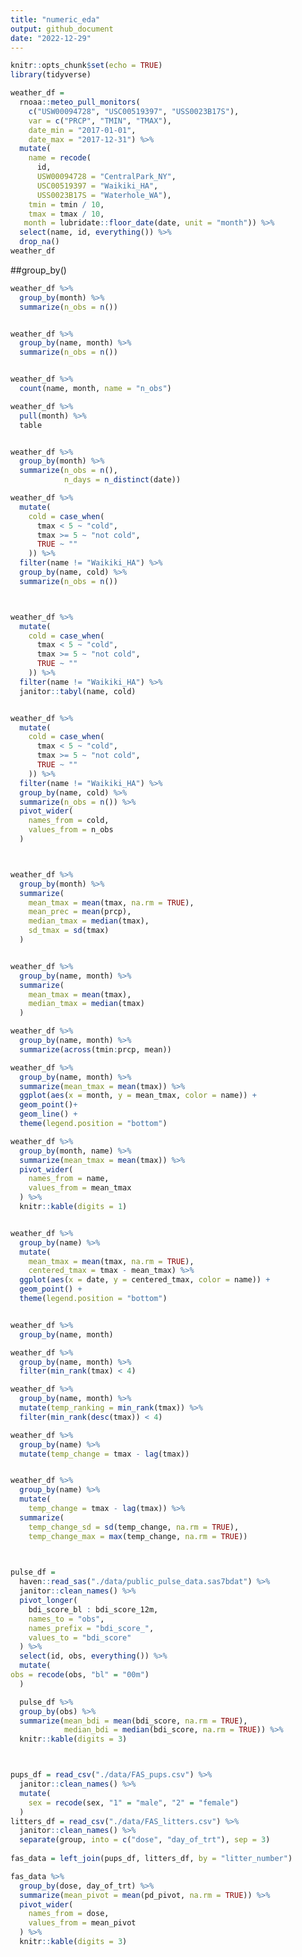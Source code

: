 ```yaml
---
title: "numeric_eda"
output: github_document
date: "2022-12-29"
---
```


```r
knitr::opts_chunk$set(echo = TRUE)
library(tidyverse)
```

```r
weather_df = 
  rnoaa::meteo_pull_monitors(
    c("USW00094728", "USC00519397", "USS0023B17S"),
    var = c("PRCP", "TMIN", "TMAX"), 
    date_min = "2017-01-01",
    date_max = "2017-12-31") %>%
  mutate(
    name = recode(
      id, 
      USW00094728 = "CentralPark_NY", 
      USC00519397 = "Waikiki_HA",
      USS0023B17S = "Waterhole_WA"),
    tmin = tmin / 10,
    tmax = tmax / 10,
   month = lubridate::floor_date(date, unit = "month")) %>%
  select(name, id, everything()) %>%
  drop_na()
weather_df

```



##group_by()

```r
weather_df %>%
  group_by(month) %>%
  summarize(n_obs = n())



```



```r
weather_df %>%
  group_by(name, month) %>%
  summarize(n_obs = n())



```




```r
weather_df %>%
  count(name, month, name = "n_obs")


```




```r
weather_df %>%
  pull(month) %>%
  table



```


```r
weather_df %>%
  group_by(month) %>%
  summarize(n_obs = n(),
            n_days = n_distinct(date))

```



```r
weather_df %>%
  mutate(
    cold = case_when(
      tmax < 5 ~ "cold",
      tmax >= 5 ~ "not cold",
      TRUE ~ ""
    )) %>%
  filter(name != "Waikiki_HA") %>%
  group_by(name, cold) %>%
  summarize(n_obs = n())




```


```r
weather_df %>%
  mutate(
    cold = case_when(
      tmax < 5 ~ "cold",
      tmax >= 5 ~ "not cold",
      TRUE ~ ""
    )) %>%
  filter(name != "Waikiki_HA") %>%
  janitor::tabyl(name, cold)



```


```r
weather_df %>%
  mutate(
    cold = case_when(
      tmax < 5 ~ "cold",
      tmax >= 5 ~ "not cold",
      TRUE ~ ""
    )) %>%
  filter(name != "Waikiki_HA") %>%
  group_by(name, cold) %>%
  summarize(n_obs = n()) %>%
  pivot_wider(
    names_from = cold,
    values_from = n_obs
  )




```



```r
weather_df %>%
  group_by(month) %>%
  summarize(
    mean_tmax = mean(tmax, na.rm = TRUE),
    mean_prec = mean(prcp),
    median_tmax = median(tmax),
    sd_tmax = sd(tmax)
  )



```



```r
weather_df %>%
  group_by(name, month) %>%
  summarize(
    mean_tmax = mean(tmax),
    median_tmax = median(tmax)
  )
```



```r
weather_df %>%
  group_by(name, month) %>%
  summarize(across(tmin:prcp, mean)) 

```


```r
weather_df %>%
  group_by(name, month) %>%
  summarize(mean_tmax = mean(tmax)) %>%
  ggplot(aes(x = month, y = mean_tmax, color = name)) +
  geom_point()+
  geom_line() +
  theme(legend.position = "bottom")


```



```r
weather_df %>%
  group_by(month, name) %>%
  summarize(mean_tmax = mean(tmax)) %>%
  pivot_wider(
    names_from = name,
    values_from = mean_tmax
  ) %>%
  knitr::kable(digits = 1)



```




```r
weather_df %>%
  group_by(name) %>%
  mutate(
    mean_tmax = mean(tmax, na.rm = TRUE),
    centered_tmax = tmax - mean_tmax) %>%
  ggplot(aes(x = date, y = centered_tmax, color = name)) +
  geom_point() +
  theme(legend.position = "bottom") 



```




```r
weather_df %>%
  group_by(name, month)

```



```r
weather_df %>%
  group_by(name, month) %>%
  filter(min_rank(tmax) < 4)

```



```r
weather_df %>%
  group_by(name, month) %>%
  mutate(temp_ranking = min_rank(tmax)) %>%
  filter(min_rank(desc(tmax)) < 4)

```




```r
weather_df %>%
  group_by(name) %>%
  mutate(temp_change = tmax - lag(tmax))



```




```r
weather_df %>%
  group_by(name) %>%
  mutate(
    temp_change = tmax - lag(tmax)) %>%
  summarize(
    temp_change_sd = sd(temp_change, na.rm = TRUE),
    temp_change_max = max(temp_change, na.rm = TRUE))
  



```




```r
pulse_df = 
  haven::read_sas("./data/public_pulse_data.sas7bdat") %>%
  janitor::clean_names() %>%
  pivot_longer(
    bdi_score_bl : bdi_score_12m,
    names_to = "obs",
    names_prefix = "bdi_score_",
    values_to = "bdi_score"
  ) %>%
  select(id, obs, everything()) %>%
  mutate(
obs = recode(obs, "bl" = "00m")
  )

  pulse_df %>%
  group_by(obs) %>%
  summarize(mean_bdi = mean(bdi_score, na.rm = TRUE),
            median_bdi = median(bdi_score, na.rm = TRUE)) %>%
  knitr::kable(digits = 3)




```






```r
pups_df = read_csv("./data/FAS_pups.csv") %>%
  janitor::clean_names() %>%
  mutate(
    sex = recode(sex, "1" = "male", "2" = "female")
  )
litters_df = read_csv("./data/FAS_litters.csv") %>%
  janitor::clean_names() %>%
  separate(group, into = c("dose", "day_of_trt"), sep = 3)
  
fas_data = left_join(pups_df, litters_df, by = "litter_number")

fas_data %>%
  group_by(dose, day_of_trt) %>%
  summarize(mean_pivot = mean(pd_pivot, na.rm = TRUE)) %>%
  pivot_wider(
    names_from = dose,
    values_from = mean_pivot
  ) %>%
  knitr::kable(digits = 3)


```
















































